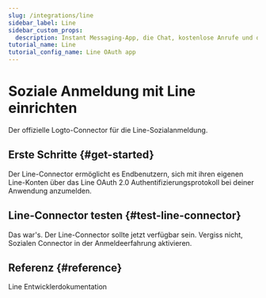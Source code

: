 ```yaml
---
slug: /integrations/line
sidebar_label: Line
sidebar_custom_props:
  description: Instant Messaging-App, die Chat, kostenlose Anrufe und digitale Zahlungen kombiniert.
tutorial_name: Line
tutorial_config_name: Line OAuth app
---
```




# Soziale Anmeldung mit Line einrichten

Der offizielle Logto-Connector für die Line-Sozialanmeldung.

<GuideTip />

## Erste Schritte \{#get-started}

Der Line-Connector ermöglicht es Endbenutzern, sich mit ihren eigenen Line-Konten über das Line OAuth 2.0 Authentifizierungsprotokoll bei deiner Anwendung anzumelden.

<Integration />

## Line-Connector testen \{#test-line-connector}

Das war's. Der Line-Connector sollte jetzt verfügbar sein. Vergiss nicht, <MainSiteUrl href="/connectors/social-connectors#enable-social-sign-in">Sozialen Connector in der Anmeldeerfahrung aktivieren</MainSiteUrl>.

## Referenz \{#reference}

<Url href="https://developers.line.biz/en/docs/line-login/overview/">
  Line Entwicklerdokumentation
</Url>
